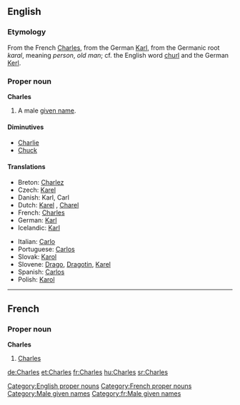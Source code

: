 ==English==

===Etymology===
From the French [[#French|Charles]], from the German [[Karl]], from the Germanic root ''karal'', meaning ''person'', ''old man''; cf. the English word [[churl]] and the German [[Kerl]].

===Proper noun===
'''Charles'''
#A male [[given name]].

====Diminutives====
*[[Charlie]]
*[[Chuck]]

====Translations====
{{top}}
*Breton: [[Charlez]]
*Czech: [[Karel#Czech|Karel]] {{m}}
*Danish: Karl, Carl {{m}}
*Dutch: [[Karel]] {{m}}, [[Charel]] {{m}}
*French: [[Charles#French|Charles]] {{m}}
*German: [[Karl]]
*Icelandic: [[Karl]] {{m}}
{{mid}}
*Italian: [[Carlo]] {{m}}
*Portuguese: [[Carlos#Portuguese|Carlos]] {{m}}
*Slovak: [[Karol#Slovak|Karol]] {{m}}
*Slovene: [[Drago]], [[Dragotin]], [[Karel]]
*Spanish: [[Carlos#Spanish|Carlos]] {{m}}
*Polish: [[Karol|Karol]] {{m}}
{{bottom}}

----

==French==
===Proper noun===
'''Charles'''

#[[Charles#English|Charles]]

[[Category:English proper nouns]]
[[Category:French proper nouns]]
[[Category:Male given names]]
[[Category:fr:Male given names]]

[[de:Charles]]
[[et:Charles]]
[[fr:Charles]]
[[hu:Charles]]
[[sr:Charles]]